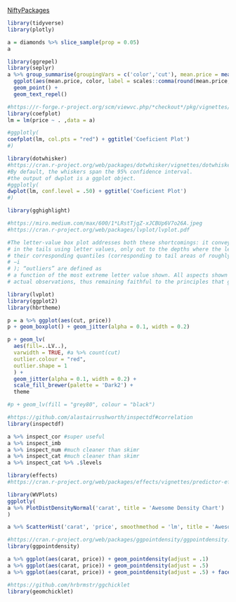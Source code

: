 [NiftyPackages](https://towardsdatascience.com/a-comprehensive-list-of-handy-r-packages-e85dad294b3d)

```{r include=FALSE}
library(tidyverse)
library(plotly)
```

```{r}
a = diamonds %>% slice_sample(prop = 0.05)
a
```
```{r}
library(ggrepel)
library(seplyr)
a %>% group_summarise(groupingVars = c('color','cut'), mean.price = mean(price, na.rm = TRUE)) %>% 
  ggplot(aes(mean.price, color, label = scales::comma(round(mean.price,0)))) +
  geom_point() +
  geom_text_repel()

```

```{r}
#https://r-forge.r-project.org/scm/viewvc.php/*checkout*/pkg/vignettes/coefplot2.pdf?root=coefplot2
library(coefplot)
lm = lm(price ~ . ,data = a)

#ggplotly(
coefplot(lm, col.pts = "red") + ggtitle('Coeficient Plot')
#)
```

```{r}
library(dotwhisker)
#https://cran.r-project.org/web/packages/dotwhisker/vignettes/dotwhisker-vignette.html
#By default, the whiskers span the 95% confidence interval. 
#the output of dwplot is a ggplot object. 
#ggplotly(
dwplot(lm, conf.level = .50) + ggtitle('Coeficient Plot')
#)
```
```{r}
library(gghighlight)
```

```{r fig.width=9}
#https://miro.medium.com/max/600/1*LRstTjgZ-xJCBUp6V7o26A.jpeg
#https://cran.r-project.org/web/packages/lvplot/lvplot.pdf

#The letter-value box plot addresses both these shortcomings: it conveys more detailed information
# in the tails using letter values, only out to the depths where the letter values are reliable estimates of
# their corresponding quantiles (corresponding to tail areas of roughly 2
# −i
# ); “outliers” are defined as
# a function of the most extreme letter value shown. All aspects shown on the letter-value boxplot are
# actual observations, thus remaining faithful to the principles that governed Tukey’s original boxplot

library(lvplot)
library(ggplot2)
library(hbrtheme)

p = a %>% ggplot(aes(cut, price))
p + geom_boxplot() + geom_jitter(alpha = 0.1, width = 0.2)

p + geom_lv(
  aes(fill=..LV..),
  varwidth = TRUE, #a %>% count(cut)
  outlier.colour = "red",
  outlier.shape = 1
  ) +
  geom_jitter(alpha = 0.1, width = 0.2) +
  scale_fill_brewer(palette = 'Dark2') +
  theme

#p + geom_lv(fill = "grey80", colour = "black")

```
```{r}
#https://github.com/alastairrushworth/inspectdf#correlation
library(inspectdf)

a %>% inspect_cor #super useful
a %>% inspect_imb
a %>% inspect_num #much cleaner than skimr
a %>% inspect_cat #much cleaner than skimr
a %>% inspect_cat %>% .$levels
```

```{r}
library(effects)
#https://cran.r-project.org/web/packages/effects/vignettes/predictor-effects-gallery.pdf
```

```{r fig.width=9}
library(WVPlots)
ggplotly(
a %>% PlotDistDensityNormal('carat', title = 'Awesome Density Chart')
)

a %>% ScatterHist('carat', 'price', smoothmethod = 'lm', title = 'Awesome Density Chart')


```


```{r}
#https://cran.r-project.org/web/packages/ggpointdensity/ggpointdensity.pdf
library(ggpointdensity)

a %>% ggplot(aes(carat, price)) + geom_pointdensity(adjust = .1)
a %>% ggplot(aes(carat, price)) + geom_pointdensity(adjust = .5)
a %>% ggplot(aes(carat, price)) + geom_pointdensity(adjust = .5) + facet_wrap(~color) + scale_color_viridis_c()
```

```{r}
#https://github.com/hrbrmstr/ggchicklet
library(geomchicklet)
```

